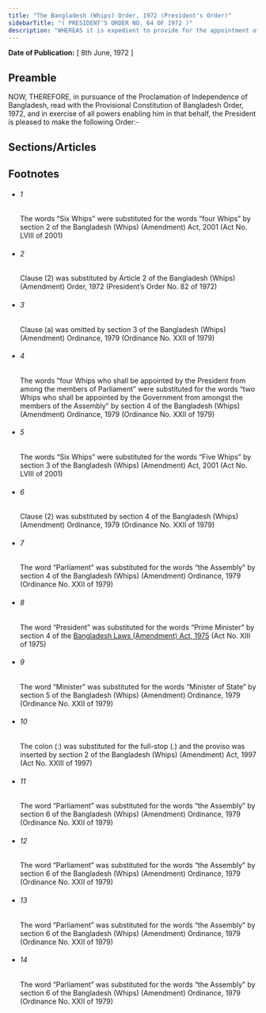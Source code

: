 ```yaml
---
title: "The Bangladesh (Whips) Order, 1972 (President's Order)"
sidebarTitle: "( PRESIDENT'S ORDER NO. 64 OF 1972 )"
description: "WHEREAS it is expedient to provide for the appointment of a Chief Whip and 1[Six Whips] and for matters ancillary thereto;"
---
```


**Date of Publication:** [ 8th June, 1972 ]

## Preamble

NOW, THEREFORE, in pursuance of the Proclamation of Independence of Bangladesh, read with the Provisional Constitution of Bangladesh Order, 1972, and in exercise of all powers enabling him in that behalf, the President is pleased to make the following Order:-

## Sections/Articles

## Footnotes

- ###### 1

  The words “Six Whips” were substituted for the words “four Whips” by section 2 of the Bangladesh (Whips) (Amendment) Act, 2001 (Act No. LVIII of 2001)

- ###### 2

  Clause (2) was substituted by Article 2 of the Bangladesh (Whips) (Amendment) Order, 1972 (President’s Order No. 82 of 1972)

- ###### 3

  Clause (a) was omitted by section 3 of the Bangladesh (Whips) (Amendment) Ordinance, 1979 (Ordinance No. XXII of 1979)

- ###### 4

  The words “four Whips who shall be appointed by the President from among the members of Parliament” were substituted for the words “two Whips who shall be appointed by the Government from amongst the members of the Assembly” by section 4 of the Bangladesh (Whips) (Amendment) Ordinance, 1979 (Ordinance No. XXII of 1979)

- ###### 5

  The words “Six Whips” were substituted for the words “Five Whips” by section 3 of the Bangladesh (Whips) (Amendment) Act, 2001 (Act No. LVIII of 2001)

- ###### 6

  Clause (2) was substituted by section 4 of the Bangladesh (Whips) (Amendment) Ordinance, 1979 (Ordinance No. XXII of 1979)

- ###### 7

  The word “Parliament” was substituted for the words “the Assembly” by section 4 of the Bangladesh (Whips) (Amendment) Ordinance, 1979 (Ordinance No. XXII of 1979)

- ###### 8

  The word “President” was substituted for the words “Prime Minister” by section 4 of the [Bangladesh Laws (Amendment) Act, 1975](/act-490.html "Bangladesh Laws (Amendment) Act, 1975") (Act No. XIII of 1975)

- ###### 9

  The word “Minister” was substituted for the words “Minister of State” by section 5 of the Bangladesh (Whips) (Amendment) Ordinance, 1979 (Ordinance No. XXII of 1979)

- ###### 10

  The colon (:) was substituted for the full-stop (.) and the proviso was inserted by section 2 of the Bangladesh (Whips) (Amendment) Act, 1997 (Act No. XXIII of 1997)

- ###### 11

  The word “Parliament” was substituted for the words “the Assembly” by section 6 of the Bangladesh (Whips) (Amendment) Ordinance, 1979 (Ordinance No. XXII of 1979)

- ###### 12

  The word “Parliament” was substituted for the words “the Assembly” by section 6 of the Bangladesh (Whips) (Amendment) Ordinance, 1979 (Ordinance No. XXII of 1979)

- ###### 13

  The word “Parliament” was substituted for the words “the Assembly” by section 6 of the Bangladesh (Whips) (Amendment) Ordinance, 1979 (Ordinance No. XXII of 1979)

- ###### 14

  The word “Parliament” was substituted for the words “the Assembly” by section 6 of the Bangladesh (Whips) (Amendment) Ordinance, 1979 (Ordinance No. XXII of 1979)
